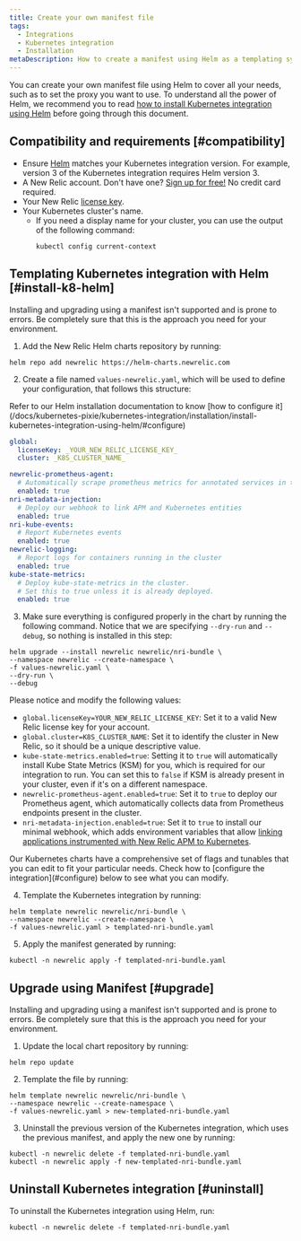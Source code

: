 ```yaml
---
title: Create your own manifest file
tags:
  - Integrations
  - Kubernetes integration
  - Installation
metaDescription: How to create a manifest using Helm as a templating system
---
```


You can create your own manifest file using Helm to cover all your needs, such as to set the proxy you want to use. To understand all the power of Helm, we recommend you to read [how to install Kubernetes integration using Helm](/docs/kubernetes-pixie/kubernetes-integration/installation/install-kubernetes-integration-using-helm) before going through this document.

## Compatibility and requirements [#compatibility]

* Ensure [Helm](https://github.com/helm/helm#install) matches your Kubernetes integration version. For example, version 3 of the Kubernetes integration requires Helm version 3.
* A New Relic account. Don't have one? [Sign up for free!](https://newrelic.com/signup) No credit card required.
* Your New Relic [license key](/docs/accounts/install-new-relic/account-setup/license-key).
* Your Kubernetes cluster's name.
  * If you need a display name for your cluster, you can use the output of the following command:
    ```shell
    kubectl config current-context
    ```

## Templating Kubernetes integration with Helm [#install-k8-helm]

<Callout variant="important">
  Installing and upgrading using a manifest isn't supported and is prone to errors. Be completely sure that this is the approach you need for your environment.
</Callout>

1. Add the New Relic Helm charts repository by running:
  ```shell
  helm repo add newrelic https://helm-charts.newrelic.com
  ```

2. Create a file named `values-newrelic.yaml`, which will be used to define your configuration, that follows this structure:

<Callout variant="important">
Refer to our Helm installation documentation to know [how to configure it](/docs/kubernetes-pixie/kubernetes-integration/installation/install-kubernetes-integration-using-helm/#configure)
</Callout>

```yaml
global:
  licenseKey: _YOUR_NEW_RELIC_LICENSE_KEY_
  cluster: _K8S_CLUSTER_NAME_

newrelic-prometheus-agent:
  # Automatically scrape prometheus metrics for annotated services in the cluster
  enabled: true
nri-metadata-injection:
  # Deploy our webhook to link APM and Kubernetes entities
  enabled: true
nri-kube-events:
  # Report Kubernetes events
  enabled: true
newrelic-logging:
  # Report logs for containers running in the cluster
  enabled: true
kube-state-metrics:
  # Deploy kube-state-metrics in the cluster.
  # Set this to true unless it is already deployed.
  enabled: true
```

3. Make sure everything is configured properly in the chart by running the following command. Notice that we are specifying `--dry-run` and `--debug`, so nothing is installed in this step:

```shell
helm upgrade --install newrelic newrelic/nri-bundle \
--namespace newrelic --create-namespace \
-f values-newrelic.yaml \
--dry-run \
--debug
```

Please notice and modify the following values:

* `global.licenseKey=YOUR_NEW_RELIC_LICENSE_KEY`: Set it to a valid New Relic license key for your account.
* `global.cluster=K8S_CLUSTER_NAME`: Set it to identify the cluster in New Relic, so it should be a unique descriptive value.
* `kube-state-metrics.enabled=true`: Setting it to `true` will automatically install Kube State Metrics (KSM) for you, which is required for our integration to run. You can set this to `false` if KSM is already present in your cluster, even if it's on a different namespace.
* `newrelic-prometheus-agent.enabled=true`: Set it to `true` to deploy our Prometheus agent, which automatically collects data from Prometheus endpoints present in the cluster.
* `nri-metadata-injection.enabled=true`: Set it to `true` to install our minimal webhook, which adds environment variables that allow [linking applications instrumented with New Relic APM to Kubernetes](/docs/kubernetes-pixie/kubernetes-integration/link-your-applications/link-your-applications-kubernetes).

<Callout variant="tip">
Our Kubernetes charts have a comprehensive set of flags and tunables that you can edit to fit your particular needs. Check how to [configure the integration](#configure) below to see what you can modify.
</Callout>

4. Template the Kubernetes integration by running:
  ```shell
  helm template newrelic newrelic/nri-bundle \
  --namespace newrelic --create-namespace \
  -f values-newrelic.yaml > templated-nri-bundle.yaml
  ```

5. Apply the manifest generated by running:
  ```shell
  kubectl -n newrelic apply -f templated-nri-bundle.yaml
  ```

## Upgrade using Manifest [#upgrade]

<Callout variant="important">
  Installing and upgrading using a manifest isn't supported and is prone to errors. Be completely sure that this is the approach you need for your environment.
</Callout>

1. Update the local chart repository by running:
  ```shell
  helm repo update
  ```

2. Template the file by running:
  ```shell
  helm template newrelic newrelic/nri-bundle \
  --namespace newrelic --create-namespace \
  -f values-newrelic.yaml > new-templated-nri-bundle.yaml
  ```

3. Uninstall the previous version of the Kubernetes integration, which uses the previous manifest, and apply the new one by running:
  ```shell
  kubectl -n newrelic delete -f templated-nri-bundle.yaml
  kubectl -n newrelic apply -f new-templated-nri-bundle.yaml
  ```

## Uninstall Kubernetes integration [#uninstall]

To uninstall the Kubernetes integration using Helm, run:
  ```shell
  kubectl -n newrelic delete -f templated-nri-bundle.yaml
  ```
